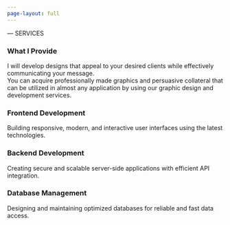```yaml
---
page-layout: full
---
```


<section class="services-section">

:::::: container

<p class="hello">
— SERVICES
</p>


<h3>What [I Provide ]{.highlighter}</h3>

<p class="service-intro">
I will develop designs that appeal to your desired clients while effectively communicating your message.  
You can acquire professionally made graphics and persuasive collateral that can be utilized in almost any application by using our graphic design and development services.
</p>

:::::: services-grid

::: service-card
<div class="service-icon"><i class="fas fa-code"></i></div>
<h3>Frontend Development</h3>
<p>Building responsive, modern, and interactive user interfaces using the latest technologies.</p>
:::

::: service-card
<div class="service-icon"><i class="fas fa-server"></i></div>
<h3>Backend Development</h3>
<p>Creating secure and scalable server-side applications with efficient API integration.</p>
:::

::: service-card
<div class="service-icon"><i class="fas fa-database"></i></div>
<h3>Database Management</h3>
<p>Designing and maintaining optimized databases for reliable and fast data access.</p>
:::

::::::

::::::

</section>
